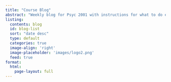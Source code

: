 ```yaml
---
title: "Course Blog"
abstract: "Weekly blog for Psyc 2001 with instructions for what to do each week."
listing:
  contents: blog
  id: blog-list
  sort: "date desc"
  type: default
  categories: true
  image-align: 'right'
  image-placeholder: 'images/logo2.png'
  feed: true
format: 
  html: 
    page-layout: full
---
```


::: {#blog-list}
:::
